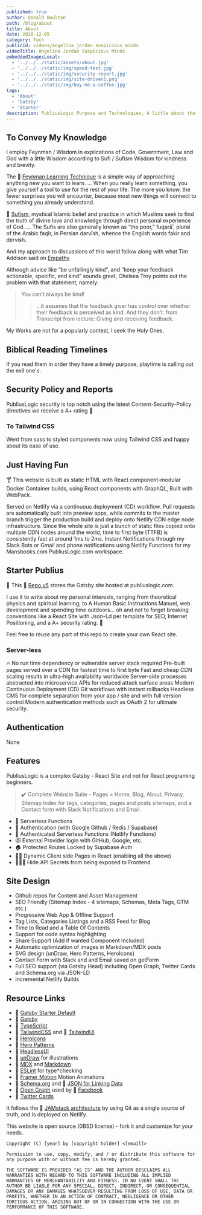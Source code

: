 ```yaml
---
published: true
author: Donald Boulton
path: /blog/about
title: About
date: 2020-12-05
category: Tech
publicId: videos/angelina_jordan_suspicious_minds
videoTitle: Angelina Jordan Suspicious Minds
embeddedImagesLocal:
  - '../../../static/assets/about.jpg'
  - '../../../static/img/speed-test.jpg'
  - '../../../static/img/security-report.jpg'
  - '../../../static/img/site-driven1.png'
  - '../../../static/img/buy-me-a-coffee.jpg'
tags:
  - 'About'
  - 'Gatsby'
  - 'Starter'
description: PubliusLogic Purpose and Technologies, A little about the Author and some Internet programming tidbits.
---
```



<GatsbyImage
  alt="about"
  imgclass="block object-cover object-center w-full h-full rounded-lg"
  image={getImage(props.localImages[0])}
/>

## To Convey My Knowledge

I employ <HoverMenu title="Feynman">Feynman / Wisdom</HoverMenu> in explications of Code, Government, Law and God with a little Wisdom according to <HoverMenu title="Sufi">Sufi / Sufism Wisdom</HoverMenu> for kindness and brevity.

The 🔗 [Feynman Learning Technique](https://fs.blog/feynman-learning-technique/) is a simple way of approaching anything new you want to learn. ... When you really learn something, you give yourself a tool to use for the rest of your life. The more you know, the fewer surprises you will encounter, because most new things will connect to something you already understand.

🔗 [Sufism](https://www.theosophical.org/publications/quest-magazine/42-publications/quest-magazine/3894-sufi-practice), mystical Islamic belief and practice in which Muslims seek to find the truth of divine love and knowledge through direct personal experience of God. ... The Sufis are also generally known as “the poor,” fuqarāʾ, plural of the Arabic faqīr, in Persian darvīsh, whence the English words fakir and dervish.

And my approach to discussions of this world follow along with what Tim Addison said on [Empathy](https://tjaddison.com/blog/2021/12/dont-mistake-their-kindness-for-empathy/)

Although advice like “be unfailingly kind”, and “keep your feedback actionable, specific, and kind” sounds great, Chelsea Troy points out the problem with that statement, namely:

<Section>

> You can’t always be kind!
>
> > …it assumes that the feedback giver has control over whether their feedback is perceived as kind. And they don’t. from Transcript from lecture: Giving and receiving feedback.

My Works are not for a popularly contest, I seek the Holy Ones.

</Section>

## Biblical Reading Timelines

<Section>

If you read them in order they have a timely purpose, <Popper tooltipText="Something you do not need!">playtime</Popper> is calling out the evil one's.

</Section>

<Table />

## Security Policy and Reports

<Section>

PubliusLogic security is top notch using the latest Content-Security-Policy directives we receive a A+ rating 💯

</Section>

<Section>

<ImageColWrapperPage>

<GatsbyImage
  alt="Content Security Policy"
  imgclass="object-cover object-center w-full h-full rounded-lg"
  image={getImage(props.localImages[1])}
/>

</ImageColWrapperPage>

</Section>

<Section>

<ImageColWrapperPage>

<GatsbyImage
  alt="Headers test Content-Security-Policy"
  imgclass="object-cover object-center w-full h-full rounded-lg"
  image={getImage(props.localImages[2])}
/>

</ImageColWrapperPage>

</Section>

### To Tailwind CSS

<Section>

Went from sass to styled components now using Tailwind CSS and happy about its ease of use.

</Section>

## Just Having Fun

<Section>

🍸 This website is built as static HTML with React component-modular Docker Container builds, using React components
with GraphQL, Built with WebPack.

</Section>

<Section>

<ImageColWrapperPage>

<GatsbyImage
  alt="Site Structure"
  imgclass="block object-cover object-center w-full h-full rounded-lg"
  image={getImage(props.localImages[3])}
/>

</ImageColWrapperPage>

</Section>

<Section>

Served on Netlify via a continuous deployment (CD) workflow. Pull requests are automatically built into preview apps,
while commits to the master branch trigger the production build and deploy onto Netlify CDN edge node infrastructure.
Since the whole site is just a bunch of static files copied onto multiple CDN nodes around the world, time to first
byte (TTFB) is consistently fast at around 1ms to 2ms. Instant Notifications through my Slack Bots or Gmail and phone
notifications using Netlify Functions for my Mansbooks.com PubliusLogic.com workspace.

</Section>

## Starter Publius

🚀 This 🔗 [Repo v5](https://github.com/donaldboulton/publiuslogic.com-netlify/) stores the Gatsby site hosted at publiuslogic.com.

I use it to write about my personal interests, ranging from theoretical physics and spiritual learning; to A Human Basic Instructions Manuel, web development and spending time outdoors... oh and not to forget breaking conventions like a React Site with Json-Ld per template for SEO, Internet Positioning, and a A+ security rating. 💯

<Section>

Feel free to reuse any part of this repo to create your own React site.

</Section>

### Server-less

<Section>

🔥 No run time dependency or vulnerable server stack required Pre-built pages served over a CDN for fastest time to
first byte Fast and cheap CDN scaling results in ultra-high availability worldwide Server-side processes abstracted
into microservice APIs for reduced attack surface areas Modern Continuous Deployment (CD) Git workflows with instant
rollbacks Headless CMS for complete separation from your app / site and with full version control Modern authentication
methods such as OAuth 2 for ultimate security.

</Section>

## Authentication

None

## Features

<SingleAccordion label='Site Features'>

PubliusLogic is a complex Gatsby - React Site and not for React programing beginners.

> ✔️ Complete Website Suite - Pages = Home, Blog, About, Privacy, Sitemap Index for tags, categories, pages and posts sitemaps, and a Contact form with Slack Notifications and Email.

- 🚋 Serverless Functions
- 🔏 Authentication (with Google Github / Redis / Supabase)
- 🔐 Authenticated Serverless Functions (Netlify Functions)
- 😻 External Provider login with GitHub, Google, etc.
- 🏠 Protected Routes Locked by Supabase Auth
- 👋🏼 Dynamic Client side Pages in React (enabling all the above)
- 🕵🏼‍♂️ Hide API Secrets from being exposed to Frontend

</SingleAccordion>

## Site Design

<SingleAccordion label='Site Design'>

- Github repos for Content and Asset Management
- SEO Friendly (Sitemap Index - 4 sitemaps, Schemas, Meta Tags, GTM etc.)
- Progressive Web App & Offline Support
- Tag Lists, Categories Listings and a RSS Feed for Blog
- Time to Read and a Table Of Contents
- Support for code syntax highlighting
- Share Support (Add if wanted Component Included)
- Automatic optimization of images in Markdown/MDX posts
- SVG design (unDraw, Hero Patterns, HeroIcons)
- Contact Form with Slack and and Email saved on getForm
- Full SEO support (via Gatsby Head) including Open Graph, Twitter Cards and Schema.org via JSON-LD
- Incremental Netlify Builds

</SingleAccordion>

## Resource Links

<SingleAccordion label='Site Resources'>

- 🔗 [Gatsby Starter Default](https://github.com/gatsbyjs/gatsby-starter-default)
- 🔗 [Gatsby](https://gatsbyjs.org)
- 🔗 [TypeScript](https://www.typescriptlang.org/)
- 🔗 [TailwindCSS](https://tailwindcss.com) and 🔗 [TailwindUI](https://tailwindui.com)
- 🔗 [HeroIcons](https://heroicons.com/)
- 🔗 [Hero Patterns](https://heropatterns.com/)
- 🔗 [HeadlessUI](https://headlessui.dev/)
- 🔗 [unDraw](https://undraw.co/) for illustrations
- 🔗 [MDX](https://mdxjs.com/) and [Markdown](https://www.markdownguide.org/)
- 🔗 [ESLint](https://eslint.org) for type\*checking
- 🔗 [Framer Motion](https://www.framer.com/motion/) Motion Animations
- 🔗 [Schema.org](https://schema.org/) and 🔗 [JSON for Linking Data](https://json-ld.org/)
- 🔗 [Open Graph](https://ogp.me/) used by 🔗 [Facebook](https://developers.facebook.com/docs/sharing/webmasters/#markup)
- 🔗 [Twitter Cards](https://developer.twitter.com/en/docs/twitter-for-websites/cards/overview/abouts-cards)

</SingleAccordion>

It follows the 🔗 [JAMstack architecture](https://jamstack.org) by using Git as a single source of truth, and is deployed
on Netlify.

<FindOutMore />

<Section>This website is open source (0BSD license) - fork it and customize for your needs.</Section>

<Section>

```git:title=OBSD-License {1,3,5}
Copyright (C) [year] by [copyright holder] <[email]>

Permission to use, copy, modify, and / or distribute this software for any purpose with or without fee is hereby granted.

THE SOFTWARE IS PROVIDED "AS IS" AND THE AUTHOR DISCLAIMS ALL WARRANTIES WITH REGARD TO THIS SOFTWARE INCLUDING ALL IMPLIED WARRANTIES OF MERCHANTABILITY AND FITNESS. IN NO EVENT SHALL THE AUTHOR BE LIABLE FOR ANY SPECIAL, DIRECT, INDIRECT, OR CONSEQUENTIAL DAMAGES OR ANY DAMAGES WHATSOEVER RESULTING FROM LOSS OF USE, DATA OR PROFITS, WHETHER IN AN ACTION OF CONTRACT, NEGLIGENCE OR OTHER TORTIOUS ACTION, ARISING OUT OF OR IN CONNECTION WITH THE USE OR PERFORMANCE OF THIS SOFTWARE.
```

</Section>

<ImageColWrapperPage>

<GatsbyImage
  alt="Buy Me A Coffee"
  imgclass="object-cover w-full h-full object-center rounded-lg"
  image={getImage(props.localImages[4])}
/>

</ImageColWrapperPage>

<Cta />

<WavyHr className="mb-1 mt-1 text-wine-300" />

